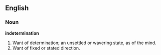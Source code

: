 ==English==

===Noun===

'''indetermination'''

#Want of determination; an unsettled or wavering state, as of the mind.
#Want of fixed or stated direction.